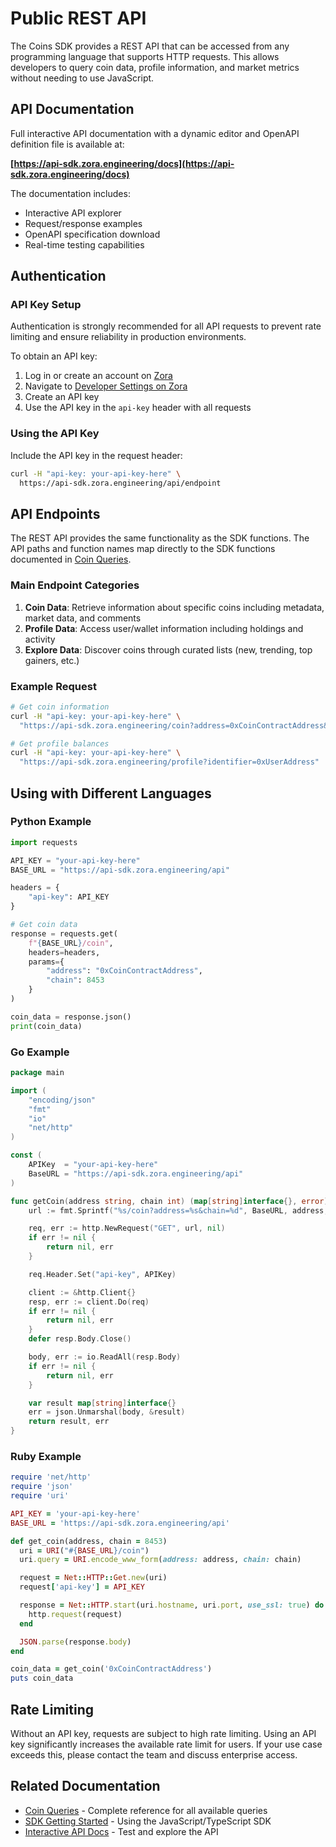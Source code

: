 # Public REST API

The Coins SDK provides a REST API that can be accessed from any programming language that supports HTTP requests. This allows developers to query coin data, profile information, and market metrics without needing to use JavaScript.

## API Documentation

Full interactive API documentation with a dynamic editor and OpenAPI definition file is available at:

**[https://api-sdk.zora.engineering/docs](https://api-sdk.zora.engineering/docs)**

The documentation includes:

- Interactive API explorer
- Request/response examples
- OpenAPI specification download
- Real-time testing capabilities

## Authentication

### API Key Setup

Authentication is strongly recommended for all API requests to prevent rate limiting and ensure reliability in production environments.

To obtain an API key:

1. Log in or create an account on [Zora](https://zora.co)
2. Navigate to [Developer Settings on Zora](https://zora.co/settings/developer)
3. Create an API key
4. Use the API key in the `api-key` header with all requests

### Using the API Key

Include the API key in the request header:

```bash
curl -H "api-key: your-api-key-here" \
  https://api-sdk.zora.engineering/api/endpoint
```

## API Endpoints

The REST API provides the same functionality as the SDK functions. The API paths and function names map directly to the SDK functions documented in [Coin Queries](/coins/sdk/queries).

### Main Endpoint Categories

1. **Coin Data**: Retrieve information about specific coins including metadata, market data, and comments
2. **Profile Data**: Access user/wallet information including holdings and activity
3. **Explore Data**: Discover coins through curated lists (new, trending, top gainers, etc.)

### Example Request

```bash
# Get coin information
curl -H "api-key: your-api-key-here" \
  "https://api-sdk.zora.engineering/coin?address=0xCoinContractAddress&chain=8453"
```

```bash
# Get profile balances
curl -H "api-key: your-api-key-here" \
  "https://api-sdk.zora.engineering/profile?identifier=0xUserAddress"
```

## Using with Different Languages

### Python Example

```python
import requests

API_KEY = "your-api-key-here"
BASE_URL = "https://api-sdk.zora.engineering/api"

headers = {
    "api-key": API_KEY
}

# Get coin data
response = requests.get(
    f"{BASE_URL}/coin",
    headers=headers,
    params={
        "address": "0xCoinContractAddress",
        "chain": 8453
    }
)

coin_data = response.json()
print(coin_data)
```

### Go Example

```go
package main

import (
    "encoding/json"
    "fmt"
    "io"
    "net/http"
)

const (
    APIKey  = "your-api-key-here"
    BaseURL = "https://api-sdk.zora.engineering/api"
)

func getCoin(address string, chain int) (map[string]interface{}, error) {
    url := fmt.Sprintf("%s/coin?address=%s&chain=%d", BaseURL, address, chain)

    req, err := http.NewRequest("GET", url, nil)
    if err != nil {
        return nil, err
    }

    req.Header.Set("api-key", APIKey)

    client := &http.Client{}
    resp, err := client.Do(req)
    if err != nil {
        return nil, err
    }
    defer resp.Body.Close()

    body, err := io.ReadAll(resp.Body)
    if err != nil {
        return nil, err
    }

    var result map[string]interface{}
    err = json.Unmarshal(body, &result)
    return result, err
}
```

### Ruby Example

```ruby
require 'net/http'
require 'json'
require 'uri'

API_KEY = 'your-api-key-here'
BASE_URL = 'https://api-sdk.zora.engineering/api'

def get_coin(address, chain = 8453)
  uri = URI("#{BASE_URL}/coin")
  uri.query = URI.encode_www_form(address: address, chain: chain)

  request = Net::HTTP::Get.new(uri)
  request['api-key'] = API_KEY

  response = Net::HTTP.start(uri.hostname, uri.port, use_ssl: true) do |http|
    http.request(request)
  end

  JSON.parse(response.body)
end

coin_data = get_coin('0xCoinContractAddress')
puts coin_data
```

## Rate Limiting

Without an API key, requests are subject to high rate limiting. Using an API key significantly increases the available rate limit for users.
If your use case exceeds this, please contact the team and discuss enterprise access.

## Related Documentation

- [Coin Queries](/coins/sdk/queries) - Complete reference for all available queries
- [SDK Getting Started](/coins/sdk) - Using the JavaScript/TypeScript SDK
- [Interactive API Docs](https://api-sdk.zora.engineering/docs) - Test and explore the API
